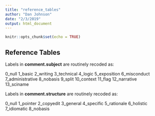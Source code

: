 ```yaml
---
title: "reference_tables"
author: "Dan Johnson"
date: "2/3/2019"
output: html_document
---
```


```r
knitr::opts_chunk$set(echo = TRUE)
```

## Reference Tables

Labels in **comment.subject** are routinely recoded as:

0_null
1_basic
2_writing
3_technical
4_logic
5_exposition
6_misconduct
7_administrative
8_nobasis
9_split
10_context
11_flag
12_narrative
13_sciname

Labels in **comment.structure** are routinely recoded as:

0_null
1_pointer
2_copyedit
3_general
4_specific
5_rationale
6_holistic
7_idiomatic
8_nobasis


